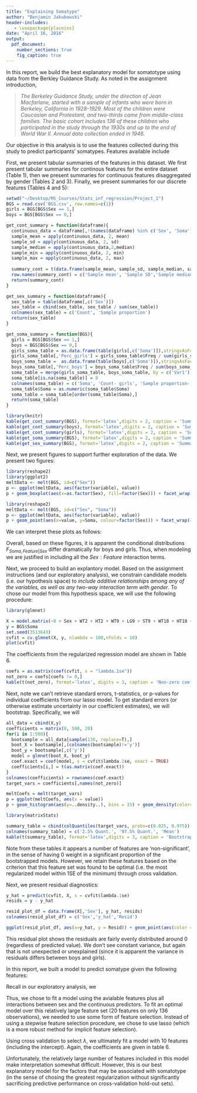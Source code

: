 ```yaml
---
title: "Explaining Somatype"
author: "Benjamin Jakubowski"
header-includes:
   - \usepackage{placeins}
date: "April 16, 2016"
output:
  pdf_document:
    number_sections: true
    fig_caption: true
---
```


\section{Introduction}

In this report, we build the best explanatory model for somatotype using data from the Berkley Guidance Study. As noted in the assignment introduction,  

> *The Berkeley Guidance Study, under the direction of Jean Macfarlane, started with a sample of infants who were born in Berkeley, California in 1928-1929. Most of the children were Caucasian and Protestant, and two-thirds came from middle-class families. The basic cohort includes 136 of these children who participated in the study through the 1930s and up to the end of World War II. Annual data collection ended in 1946.*

Our objective in this analysis is to use the features collected during this study to predict participants' somatypes. Features available include

\begin{itemize}
\item \textbf{Sex}: 0 = males, 1 = females
\item \textbf{WT2}: Age 2 weight (kg)
\item \textbf{HT2}: Age 2 height (cm)
\item \textbf{WT9}: Age 9 weight (kg)
\item \textbf{HT9}: Age 9 height (cm)
\item \textbf{LG9}: Age 9 leg circumference (cm)
\item \textbf{ST9}: Age 9 strength (kg)
\item \textbf{WT18}: Age 18 weight (kg)
\item \textbf{HT18}: Age 18 height (cm)
\item \textbf{LG18}: Age 18 leg circumference (cm)
\item \textbf{ST18}: Age 18 strength (kg)
\item \textbf{Soma}: Somatotype, a 1 to 7 scale of body type.
\end{itemize}

\section{Exploratory Analysis}

\subsection{Tabular summaries}

First, we present tabular summaries of the features in this dataset. We first present tabular summaries for continous features for the entire dataset (Table 1), then we present summaries for continuous features disaggregated by gender (Tables 2 and 3). Finally, we present summaries for our discrete features (Tables 4 and 5):

```r
setwd("~/Desktop/MS_Courses/Stats_inf_regression/Project_1")
BGS = read.csv('BGS.csv', row.names=c(1))
girls = BGS[BGS$Sex == 1,]
boys = BGS[BGS$Sex == 0,]

get_cont_summary = function(dataframe){
  continuous_data = dataframe[,!(names(dataframe) %in% c('Sex', 'Soma'))]
  sample_mean = apply(continuous_data, 2, mean)
  sample_sd = apply(continuous_data, 2, sd)
  sample_median = apply(continuous_data,2,median)
  sample_min = apply(continuous_data, 2, min)
  sample_max = apply(continuous_data, 2, max)
  
  summary_cont = t(data.frame(sample_mean, sample_sd, sample_median, sample_min, sample_max))
  row.names(summary_cont) = c('Sample mean', 'Sample SD','Sample median', 'Sample min', 'Sample max')
  return(summary_cont)
}

get_sex_summary = function(dataframe){
  sex_table = table(dataframe[,c('Sex')])
  sex_table = cbind(sex_table, sex_table / sum(sex_table))
  colnames(sex_table) = c('Count', 'Sample proportion')
  return(sex_table)
}

get_soma_summary = function(BGS){
  girls = BGS[BGS$Sex == 1,]
  boys = BGS[BGS$Sex == 0,]
  girls_soma_table = as.data.frame(table(girls[,c('Soma')]),stringsAsFactors=FALSE)
  girls_soma_table[,'Perc_girls'] = girls_soma_table$Freq / sum(girls_soma_table$Freq)
  boys_soma_table =  as.data.frame(table(boys[,c('Soma')]),stringsAsFactors=FALSE)
  boys_soma_table[,'Perc_boys'] = boys_soma_table$Freq / sum(boys_soma_table$Freq)
  soma_table = merge(girls_soma_table, boys_soma_table, by = c('Var1'), all = TRUE)
  soma_table[is.na(soma_table)] = 0
  colnames(soma_table) = c('Soma', 'Count- girls', 'Sample proportion- girls', 'Count- boys', 'Sample proportion- boys')
  soma_table$Soma = as.numeric(soma_table$Soma)
  soma_table = soma_table[order(soma_table$Soma),]
  return(soma_table)
}
```

```r
library(knitr)
kable(get_cont_summary(BGS), format='latex',digits = 2, caption = 'Summary of continuous features- both genders')
kable(get_cont_summary(boys), format='latex',digits = 2, caption = 'Summary of continuous features- boys')
kable(get_cont_summary(girls), format='latex',digits = 2, caption = 'Summary of continuous features- girls')
kable(get_soma_summary(BGS), format='latex',digits = 2, caption = 'Summary of soma distribution- both genders')
kable(get_sex_summary(BGS), format='latex',digits = 2, caption = 'Summary of sex distribution')

```

\subsection{Figures for exploratory analysis}

Next, we present figures to support further exploration of the data. We present two figures:
\begin{itemize}
\item \textbf{Figure 1}: This figure summarizes the conditional distributions of each numeric feature (conditioning on sex) using boxplots.
\item \textbf{Figure 2}: This figure summarizes the pairwise distributions of somatype and  numeric feature (coloring by sex) using scatter plots.
\end{itemize}

```r
library(reshape2)
library(ggplot2)
meltData <- melt(BGS, id=c("Sex"))
p <- ggplot(meltData, aes(factor(variable), value)) 
p + geom_boxplot(aes(x=as.factor(Sex), fill=factor(Sex))) + facet_wrap(~variable, scale="free", nrow=2) + ylab('Numeric feature value') + xlab('Numeric feature split by sex (0 = Male, 1 = Female)') + labs(fill='Sex')
```


```r
library(reshape2)
meltData <- melt(BGS, id=c("Sex", "Soma"))
p <- ggplot(meltData, aes(factor(variable), value)) 
p + geom_point(aes(x=value, y=Soma, colour=factor(Sex))) + facet_wrap(~variable, scale="free", nrow=2) + ylab('Somatype value (0-7)') + xlab('Continuous feature') + labs(colour='Sex')
```

We can interpret these plots as follows:
\begin{itemize}
\item \textbf{Figure 1}: Looking at this figure, it is apparent a number of features differ significantly based on sex. Most significantly, it appears HT18 (height at age 18), ST18 (strength at age 18), and Soma (somatype) all have substantially different distributions conditioning on sex.
\item \textbf{Figure 2}: In this figure we can see the pairwise relationships between each predictor and the target variable (Soma), split by sex. It is apparent from these plots that these pairwise distributions are signifcantly different between boys and girls.
\end{itemize}

Overall, based on these figures, it is apparent the conditional distributions $F_{Soma, Feature | Sex}$ differ dramatically for boys and girls. Thus, when modeling we are justified in including all the $Sex:Feature$ interaction terms.

\section{Modeling and Inference}

Next, we proceed to build an explantory model. Based on the assignment instructions (and our exploratory analysis), we constrain candidate models (i.e. our hypothesis space) to *include additive relationships among any of the variables, as well as any two-way interaction term with gender*. To chose our model from this hypothesis space, we will use the following procedure:

\begin{enumerate}
\item We will use lasso ($\ell_1$ regularized linear regression), since $\ell_1$ regularization promotes sparse coefficient vectors and thus achieves implicit feature selection. Note this model building methodology is preferred to stepwise methods, which are unstable (i.e. greedy) algorithms\footnote{For justification of this choice, see http://andrewgelman.com/2014/06/02/hate-stepwise-regression/}.
\item Recall the general lasso objective is $\min_{\beta \in \mathbb{R}^p} \left[\frac{1}{N} ||y - X\beta||_2^2 + \lambda ||\beta||_1\right]$. Thus, we need to optimize the regularization hyperparameter $\lambda$. To do so, we will use 10-fold cross-validation.
\item For our final model, we will select the model corresponding to the highest regularization (largest $\lambda$) such that the mean squared error is within one standard error of the objective minimum. This is shown by the right-most dotted line in Figure 3.
\item We will use the glmnet package \footnote{See https://web.stanford.edu/\~hastie/glmnet/glmnet\_alpha.html} to fit the model. This package fits generalized linear models via penalized maximum likelihood.
\end{enumerate} 

```r
library(glmnet)
```
\FloatBarrier

```r
X = model.matrix(~0 + Sex + WT2 + HT2 + WT9 + LG9 + ST9 + WT18 + HT18 + LG18 + ST18 + Sex:(WT2 + HT2 + WT9 + LG9 + ST9 + WT18 + HT18 + LG18 + ST18), data = BGS)
y = BGS$Soma
set.seed(3513643)
cvfit = cv.glmnet(X, y, nlambda = 100,nfolds = 10)
plot(cvfit)
```

The coefficients from the regularized regression model are shown in Table 6.
\FloatBarrier
```r
coefs = as.matrix(coef(cvfit, s = "lambda.1se"))
not_zero = coefs[coefs != 0,]
kable(t(not_zero), format='latex', digits = 3, caption = 'Non-zero coefficients of final lasso model')
```
\FloatBarrier
Next, note we can't retrieve standard errors, t-statistics, or p-values for individual coefficients from our lasso model. To get standard errors (or otherwise estimate uncertainty in our coefficient estimates), we will bootstrap. Specifically, we will

\begin{itemize}
\item Generate 500 bootstrap samples
\item For each sample, we'll fit the lasso model using our optimal $\lambda_{1SE} =$ `r round(cvfit$lambda.1se,4)`, and determine the model coefficients for the features selected above.
\item Finally, we'll determine mean values for these coefficients, as well as the 2.5\% and 97.5\% quantile of the bootstraped distributions (presented in figure 4 and table 7).
\end{itemize}

```r
all_data = cbind(X,y)
coefficients = matrix(0, 500, 20)
for(i in 1:500){
  bootsample = all_data[sample(136, replace=T),]
  boot_X = bootsample[,(colnames(bootsample)!='y')]
  boot_y = bootsample[,c('y')]
  model = glmnet(boot_X, boot_y)
  coef.exact = coef(model, s = cvfit$lambda.1se, exact = TRUE)
  coefficients[i,] = t(as.matrix(coef.exact))
}
colnames(coefficients) = rownames(coef.exact)
target_vars = coefficients[,names(not_zero)]
```

```r
meltCoefs = melt(target_vars)
p = ggplot(meltCoefs, aes(x = value))
p + geom_histogram(aes(y=..density..), bins = 15) + geom_density(color='red') + facet_wrap(~Var2, scale="free", nrow=3, ncol=4) + xlab('Feature in the lasso model') + ylab('Bootstrap estimate of density')
```

```r
library(matrixStats)
```

```r
summary_table = cbind(colQuantiles(target_vars, probs=c(0.025, 0.975)), apply(target_vars,2,mean))
colnames(summary_table) = c('2.5% Quant.', '97.5% Quant.', 'Mean')
kable(t(summary_table), format='latex',digits = 3, caption = 'Bootstrap estimate of the lasso coefficents distribution')
```

Note from these tables it appears a number of features are 'non-significant', in the sense of having 0 weight in a significant proportion of the bootstrapped models. However, we retain these features based on the criterion that this feature set was found to be optimal (i.e. the most regularized model within 1SE of the minimum) through cross validation.

Next, we present residual diagnostics:

```r
y_hat = predict(cvfit, X, s = cvfit$lambda.1se)
resids = y - y_hat

resid_plot_df = data.frame(X[,'Sex'], y_hat, resids)
colnames(resid_plot_df) = c('Sex','y_hat','Resid')

ggplot(resid_plot_df, aes(x=y_hat, y = Resid)) + geom_point(aes(color = factor(Sex, labels = c('Male','Female')))) + ggtitle('Residual plot') + ylab('Residuals') + xlab('Prediction') + labs(color = "Sex")
```

This residual plot shows the residuals are fairly evenly distributed around 0 (regardless of predicted value). We don't see constant variance, but again that is not unexpected or unexplained (since it is apparent the variance in residuals differs between boys and girls).

\section{Conclusion}

In this report, we built a model to predict somatype given the following features:

\begin{itemize}
\item \textbf{Sex}: 0 = males, 1 = females
\item \textbf{WT2}: Age 2 weight (kg)
\item \textbf{HT2}: Age 2 height (cm)
\item \textbf{WT9}: Age 9 weight (kg)
\item \textbf{HT9}: Age 9 height (cm)
\item \textbf{LG9}: Age 9 leg circumference (cm)
\item \textbf{ST9}: Age 9 strength (kg)
\item \textbf{WT18}: Age 18 weight (kg)
\item \textbf{HT18}: Age 18 height (cm)
\item \textbf{LG18}: Age 18 leg circumference (cm)
\item \textbf{ST18}: Age 18 strength (kg)
\item \textbf{Soma}: Somatotype, a 1 to 7 scale of body type.
\end{itemize}

Recall in our exploratory analysis, we
\begin{itemize}
\item Noted the significant differences in the distributions of our predictors conditioned on sex (see Figure 1)
\item Noted that the pairwise distribution of our target and predictors were also significantly different between boys and girls (see Figure 2)
\end{itemize}

Thus, we chose to fit a model using the avialable features plus all interactions between sex and the continuous predictors. To fit an optimal model over this relatively large feature set (20 features on only 136 observations), we needed to use some form of feature selection. Instead of using a stepwise feature selection procedure, we chose to use lasso (which is a more robust method for implicit feature selection).

Using cross validation to select $\lambda$, we ultimately fit a model with 10 features (including the intercept). Again, the coefficients are given in table 6.

Unfortunately, the relatively large number of features included in this model make interpretation somewhat difficult. However, this is our best explanatory model for the factors that may be associated with somatotype (in the sense of chosing the greatest regularization without significantly sacrificing predictive performance on cross-validation hold-out sets).
